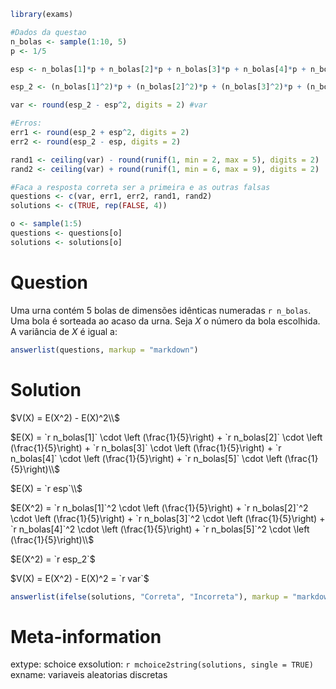 ```r
library(exams)
```

```r
#Dados da questao
n_bolas <- sample(1:10, 5)
p <- 1/5

esp <- n_bolas[1]*p + n_bolas[2]*p + n_bolas[3]*p + n_bolas[4]*p + n_bolas[5]*p

esp_2 <- (n_bolas[1]^2)*p + (n_bolas[2]^2)*p + (n_bolas[3]^2)*p + (n_bolas[4]^2)*p + (n_bolas[5]^2)*p

var <- round(esp_2 - esp^2, digits = 2) #var

#Erros:
err1 <- round(esp_2 + esp^2, digits = 2)
err2 <- round(esp_2 - esp, digits = 2)

rand1 <- ceiling(var) - round(runif(1, min = 2, max = 5), digits = 2)
rand2 <- ceiling(var) + round(runif(1, min = 6, max = 9), digits = 2)

#Faca a resposta correta ser a primeira e as outras falsas
questions <- c(var, err1, err2, rand1, rand2)
solutions <- c(TRUE, rep(FALSE, 4))

o <- sample(1:5)
questions <- questions[o]
solutions <- solutions[o]

```

Question
========
Uma urna contém 5 bolas de dimensões idênticas numeradas `r n_bolas`. Uma bola é sorteada ao acaso da urna. Seja $X$ o número da bola escolhida. A variância de $X$ é igual a:

```r
answerlist(questions, markup = "markdown")
```

Solution
========
$V(X) = E(X^2) - E(X)^2\\$

$E(X) = `r n_bolas[1]` \cdot \left (\frac{1}{5}\right) + `r n_bolas[2]` \cdot \left (\frac{1}{5}\right) + `r n_bolas[3]` \cdot \left (\frac{1}{5}\right) + `r n_bolas[4]` \cdot \left (\frac{1}{5}\right) + `r n_bolas[5]` \cdot \left (\frac{1}{5}\right)\\$

$E(X) = `r esp`\\$

$E(X^2) = `r n_bolas[1]`^2 \cdot \left (\frac{1}{5}\right) + `r n_bolas[2]`^2 \cdot \left (\frac{1}{5}\right) + `r n_bolas[3]`^2 \cdot \left (\frac{1}{5}\right) + `r n_bolas[4]`^2 \cdot \left (\frac{1}{5}\right) + `r n_bolas[5]`^2 \cdot \left (\frac{1}{5}\right)\\$

$E(X^2) = `r esp_2`$

$V(X) = E(X^2) - E(X)^2 = `r var`$


```r
answerlist(ifelse(solutions, "Correta", "Incorreta"), markup = "markdown")
```

Meta-information
================
extype: schoice
exsolution: `r mchoice2string(solutions, single = TRUE)`
exname: variaveis aleatorias discretas